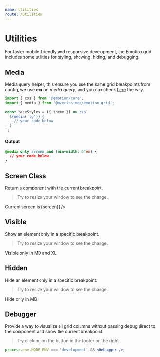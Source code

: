 ```yaml
---
name: Utilities
route: /utilities
---
```



# Utilities

For faster mobile-friendly and responsive development, the Emotion grid includes some utilities for styling, showing, hiding, and debugging.

## Media

Media query helper, this ensure you use the same grid breakpoints from config, we use **em** on _media query_, and you can check [here](https://zellwk.com/blog/media-query-units/) the why.

```jsx
import { css } from '@emotion/core';
import { media } from '@mverissimoo/emotion-grid';

const baseStyles = ({ theme }) => css`
  ${media('lg')} {
    // your code below
  }
`;
```

#### Output

```css
@media only screen and (min-width: 64em) {
  // your code below
}
```

## Screen Class

Return a component with the current breakpoint.

> Try to resize your window to see the change.

<Playground>
  <ScreenClass render={(screen) => <span>Current screen is {screen}</span>} />
</Playground>

## Visible

Show an element only in a specific breakpoint.

> Try to resize your window to see the change.

<Playground>
  <Visible md xl>
    <span>Visible only in MD and XL</span>
  </Visible>
</Playground>

## Hidden

Hide an element only in a specific breakpoint.

> Try to resize your window to see the change.

<Playground>
  <Hidden md>
    <span>Hide only in MD</span>
  </Hidden>
</Playground>

## Debugger

Provide a way to visualize all grid columns without passing debug direct to the component and show the current breakpoint.

> Try clicking on the button in the footer on the right

```jsx
process.env.NODE_ENV === 'development' && <Debugger />;
```

<Debugger />

